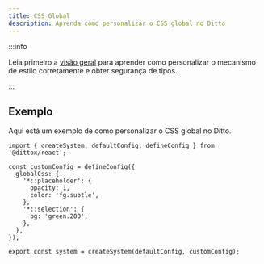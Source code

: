 ```yaml
---
title: CSS Global
description: Aprenda como personalizar o CSS global no Ditto
---
```


:::info

Leia primeiro a [visão geral](/theming/customization/overview) para aprender
como personalizar o mecanismo de estilo corretamente e obter segurança de tipos.

:::

## Exemplo

Aqui está um exemplo de como personalizar o CSS global no Ditto.

```tsx title="theme.ts"
import { createSystem, defaultConfig, defineConfig } from '@dittox/react';

const customConfig = defineConfig({
  globalCss: {
    '*::placeholder': {
      opacity: 1,
      color: 'fg.subtle',
    },
    '*::selection': {
      bg: 'green.200',
    },
  },
});

export const system = createSystem(defaultConfig, customConfig);
```
